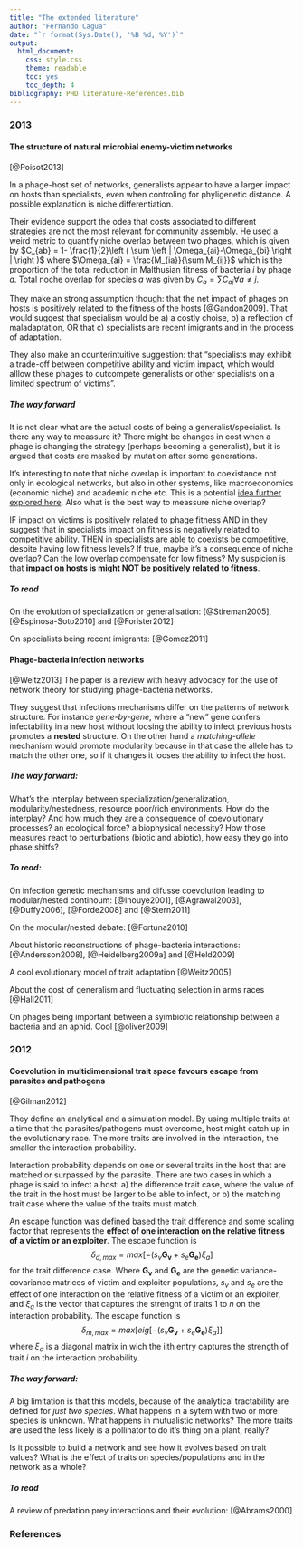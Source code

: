 ```yaml
---
title: "The extended literature"
author: "Fernando Cagua"
date: "`r format(Sys.Date(), '%B %d, %Y')`"
output:
  html_document:
    css: style.css
    theme: readable
    toc: yes
    toc_depth: 4
bibliography: PHD literature-References.bib
---
```


### 2013

#### The structure of natural microbial enemy-victim networks 
[@Poisot2013]

In a phage-host set of networks, generalists appear to have a larger impact on hosts than specialists, even when controling for phyligenetic distance. 
A possible explanation is niche differentiation.

Their evidence support the odea that costs associated to different strategies are not the most relevant for community assembly. He used a weird metric to quantify niche overlap between two phages, which is given by $C_{ab} = 1- \frac{1}{2}\left ( \sum \left | \Omega_{ai}-\Omega_{bi} \right | \right )$ where $\Omega_{ai} = \frac{M_{ia}}{\sum M_{ij}}$ which is the proportion of the total reduction in Malthusian fitness of bacteria $i$ by phage $a$. Total noche overlap for species $a$ was given by $C_a=\sum C_{aj} \forall a \neq j$.

They make an strong assumption though: that the net impact of phages on hosts is positively related to the fitness of the hosts [@Gandon2009]. That would suggest that specialism would be a) a costly choise, b) a reflection of maladaptation, OR that c) specialists are recent imigrants and in the process of adaptation. 

They also make an counterintuitive suggestion: that "specialists may exhibit a trade-off between competitive ability and victim impact, which would alllow these phages to outcompete generalists or other specialists on a limited spectrum of victims".

##### The way forward

It is not clear what are the actual costs of being a generalist/specialist. Is there any way to meassure it? There might be changes in cost when a phage is changing the strategy (perhaps becoming a generalist), but it is argued that costs are masked by mutation after some generations.

It's interesting to note that niche overlap is important to coexistance not only in ecological networks, but also in other systems, like macroeconomics (economic niche) and academic niche etc. This is a potential [idea further explored here](questions.html#niche-overlap-in-coexistence). Also what is the best way to meassure niche overlap?

IF impact on victims is positively related to phage fitness AND in they suggest that in specialists impact on fitness is negatively related to competitive ability. THEN in specialists are able to coexists be competitive, despite having low fitness levels? If true, maybe it's a consequence of niche overlap? Can the low overlap compensate for low fitness? My suspicion is that **impact on hosts is might NOT be positively related to fitness**. 

##### To read

On the evolution of specialization or generalisation: [@Stireman2005], [@Espinosa-Soto2010] and [@Forister2012]

On specialists being recent imigrants: [@Gomez2011]

#### Phage-bacteria infection networks
[@Weitz2013]
The paper is a review with heavy advocacy for the use of network theory for studying phage-bacteria networks. 

They suggest that infections mechanisms differ on the patterns of network structure. For instance *gene-by-gene*, where a "new" gene confers infectability in a new host without loosing the ability to infect previous hosts promotes a **nested** structure. On the other hand a *matching-allele* mechanism would promote modularity because in that case the allele has to match the other one, so if it changes it looses the ability to infect the host. 

##### The way forward:

What's the interplay between specialization/generalization, modularity/nestedness, resource poor/rich environments. How do the interplay? And how much they are a consequence of coevolutionary processes? an ecological force? a biophysical necessity? How those measures react to perturbations (biotic and abiotic), how easy they go into phase shitfs? 

##### To read:

On infection genetic mechanisms and difusse coevolution leading to modular/nested continoum: [@Inouye2001], [@Agrawal2003], [@Duffy2006], [@Forde2008] and [@Stern2011]

On the modular/nested debate: [@Fortuna2010]

About historic reconstructions of phage-bacteria interactions: [@Andersson2008], [@Heidelberg2009a] and [@Held2009]

A cool evolutionary model of trait adaptation [@Weitz2005]

About the cost of generalism and fluctuating selection in arms races [@Hall2011]

On phages being important between a syimbiotic relationship between a bacteria and an aphid. Cool [@oliver2009]

### 2012

#### Coevolution in multidimensional trait space favours escape from parasites and pathogens
[@Gilman2012]

They define an analytical and a simulation model. By using multiple traits at a time that the parasites/pathogens must overcome, host might catch up in the evolutionary race. The more traits are involved in the interaction, the smaller the interaction probability.

Interaction probability depends on one or several traits in the host that are matched or surpassed by the parasite. There are two cases in which a phage is said to infect a host: a) the difference trait case, where the value of the trait in the host must be larger to be able to infect, or b) the matching trait case where the value of the traits must match.
    
An escape function was defined based the trait difference and some scaling factor that represents the **effect of one interaction on the relative fitness of a victim or an exploiter**. The escape function is $$\delta_{d,max} = max \left[- \left(s_v \mathbf{G_v} + s_e \mathbf{G_e} \right )\xi _a \right ]$$ for the trait difference case. Where $\mathbf{G_v}$ and $\mathbf{G_e}$ are the genetic variance-covariance matrices of victim and exploiter populations, $s_v$ and $s_e$ are the effect of one interaction on the relative fitness of a victim or an exploiter, and $\xi_a$ is the vector that captures the strenght of traits 1 to $n$ on the interaction probability. The escape function is $$\delta_{m,max} = max \left[ eig \left[- \left(s_v \mathbf{G_v} + s_e \mathbf{G_e} \right )\xi _\alpha \right ] \right ]$$ where $\xi_\alpha$ is a diagonal matrix in wich the iith entry captures the strength of trait $i$ on the interaction probability.

##### The way forward:

A big limitation is that this models, because of the analytical tractability are defined for *just two species*. What happens in a sytem with two or more species is unknown. 
What happens in mutualistic networks? The more traits are used the less likely is a pollinator to do it's thing on a plant, really? 

Is it possible to build a network and see how it evolves based on trait values? What is the effect of traits on species/populations and in the network as a whole?

##### To read

A review of predation prey interactions and their evolution: [@Abrams2000]

### References
